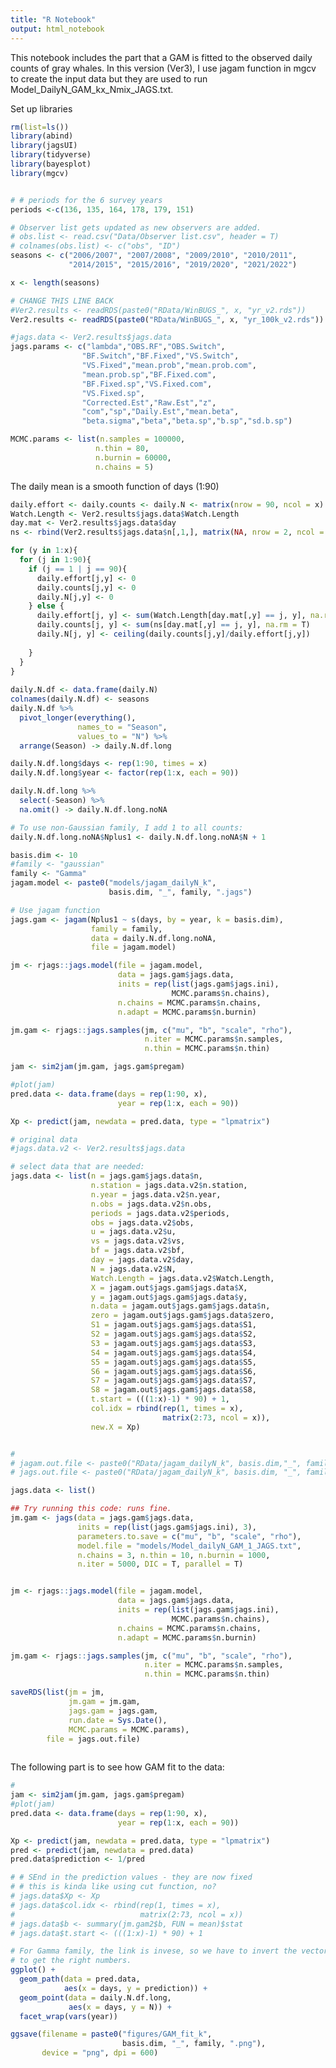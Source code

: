 ```yaml
---
title: "R Notebook"
output: html_notebook
---
```


This notebook includes the part that a GAM is fitted to the observed daily counts of gray whales. In this version (Ver3), I use jagam function in mgcv to create the input data but they are used to run Model_DailyN_GAM_kx_Nmix_JAGS.txt. 


Set up libraries

```r
rm(list=ls())
library(abind)
library(jagsUI)
library(tidyverse)
library(bayesplot)
library(mgcv)


# # periods for the 6 survey years
periods <-c(136, 135, 164, 178, 179, 151)

# Observer list gets updated as new observers are added. 
# obs.list <- read.csv("Data/Observer list.csv", header = T) 
# colnames(obs.list) <- c("obs", "ID")
seasons <- c("2006/2007", "2007/2008", "2009/2010", "2010/2011", 
             "2014/2015", "2015/2016", "2019/2020", "2021/2022")

x <- length(seasons)

# CHANGE THIS LINE BACK
#Ver2.results <- readRDS(paste0("RData/WinBUGS_", x, "yr_v2.rds"))
Ver2.results <- readRDS(paste0("RData/WinBUGS_", x, "yr_100k_v2.rds"))

#jags.data <- Ver2.results$jags.data
jags.params <- c("lambda","OBS.RF","OBS.Switch",
                "BF.Switch","BF.Fixed","VS.Switch",
                "VS.Fixed","mean.prob","mean.prob.com",
                "mean.prob.sp","BF.Fixed.com",
                "BF.Fixed.sp","VS.Fixed.com",
                "VS.Fixed.sp",
                "Corrected.Est","Raw.Est","z",
                "com","sp","Daily.Est","mean.beta",
                "beta.sigma","beta","beta.sp","b.sp","sd.b.sp")

MCMC.params <- list(n.samples = 100000,
                   n.thin = 80,
                   n.burnin = 60000,
                   n.chains = 5)

```

The daily mean is a smooth function of days (1:90)

```r
daily.effort <- daily.counts <- daily.N <- matrix(nrow = 90, ncol = x)
Watch.Length <- Ver2.results$jags.data$Watch.Length
day.mat <- Ver2.results$jags.data$day
ns <- rbind(Ver2.results$jags.data$n[,1,], matrix(NA, nrow = 2, ncol = x))

for (y in 1:x){
  for (j in 1:90){
    if (j == 1 | j == 90){
      daily.effort[j,y] <- 0
      daily.counts[j,y] <- 0
      daily.N[j,y] <- 0
    } else {
      daily.effort[j, y] <- sum(Watch.Length[day.mat[,y] == j, y], na.rm = T)
      daily.counts[j, y] <- sum(ns[day.mat[,y] == j, y], na.rm = T)
      daily.N[j, y] <- ceiling(daily.counts[j,y]/daily.effort[j,y])
      
    }
  }
}
  
daily.N.df <- data.frame(daily.N) 
colnames(daily.N.df) <- seasons
daily.N.df %>% 
  pivot_longer(everything(),
               names_to = "Season", 
               values_to = "N") %>%  
  arrange(Season) -> daily.N.df.long

daily.N.df.long$days <- rep(1:90, times = x)
daily.N.df.long$year <- factor(rep(1:x, each = 90))

daily.N.df.long %>% 
  select(-Season) %>%
  na.omit() -> daily.N.df.long.noNA

# To use non-Gaussian family, I add 1 to all counts:
daily.N.df.long.noNA$Nplus1 <- daily.N.df.long.noNA$N + 1  

basis.dim <- 10
#family <- "gaussian"
family <- "Gamma"
jagam.model <- paste0("models/jagam_dailyN_k", 
                      basis.dim, "_", family, ".jags")

# Use jagam function 
jags.gam <- jagam(Nplus1 ~ s(days, by = year, k = basis.dim), 
                  family = family,
                  data = daily.N.df.long.noNA,
                  file = jagam.model)

jm <- rjags::jags.model(file = jagam.model,
                        data = jags.gam$jags.data,
                        inits = rep(list(jags.gam$jags.ini), 
                                    MCMC.params$n.chains),
                        n.chains = MCMC.params$n.chains,
                        n.adapt = MCMC.params$n.burnin)

jm.gam <- rjags::jags.samples(jm, c("mu", "b", "scale", "rho"),
                              n.iter = MCMC.params$n.samples, 
                              n.thin = MCMC.params$n.thin)

jam <- sim2jam(jm.gam, jags.gam$pregam)

#plot(jam)
pred.data <- data.frame(days = rep(1:90, x),
                        year = rep(1:x, each = 90))

Xp <- predict(jam, newdata = pred.data, type = "lpmatrix")

# original data
#jags.data.v2 <- Ver2.results$jags.data 

# select data that are needed:
jags.data <- list(n = jags.gam$jags.data$n,
                  n.station = jags.data.v2$n.station,
                  n.year = jags.data.v2$n.year,
                  n.obs = jags.data.v2$n.obs,
                  periods = jags.data.v2$periods,
                  obs = jags.data.v2$obs,
                  u = jags.data.v2$u,
                  vs = jags.data.v2$vs,
                  bf = jags.data.v2$bf,
                  day = jags.data.v2$day,
                  N = jags.data.v2$N,
                  Watch.Length = jags.data.v2$Watch.Length,
                  X = jagam.out$jags.gam$jags.data$X,
                  y = jagam.out$jags.gam$jags.data$y,
                  n.data = jagam.out$jags.gam$jags.data$n,
                  zero = jagam.out$jags.gam$jags.data$zero,
                  S1 = jagam.out$jags.gam$jags.data$S1,
                  S2 = jagam.out$jags.gam$jags.data$S2,
                  S3 = jagam.out$jags.gam$jags.data$S3,
                  S4 = jagam.out$jags.gam$jags.data$S4,
                  S5 = jagam.out$jags.gam$jags.data$S5,
                  S6 = jagam.out$jags.gam$jags.data$S6,
                  S7 = jagam.out$jags.gam$jags.data$S7,
                  S8 = jagam.out$jags.gam$jags.data$S8,
                  t.start = (((1:x)-1) * 90) + 1,
                  col.idx = rbind(rep(1, times = x), 
                                  matrix(2:73, ncol = x)),
                  new.X = Xp)


# 
# jagam.out.file <- paste0("RData/jagam_dailyN_k", basis.dim,"_", family, ".rds")
# jags.out.file <- paste0("RData/jagam_dailyN_k", basis.dim, "_", family, "_jags.rds")

jags.data <- list()

## Try running this code: runs fine. 
jm.gam <- jags(data = jags.gam$jags.data,
               inits = rep(list(jags.gam$jags.ini), 3),
               parameters.to.save = c("mu", "b", "scale", "rho"),
               model.file = "models/Model_dailyN_GAM_1_JAGS.txt",
               n.chains = 3, n.thin = 10, n.burnin = 1000,
               n.iter = 5000, DIC = T, parallel = T)


jm <- rjags::jags.model(file = jagam.model,
                        data = jags.gam$jags.data,
                        inits = rep(list(jags.gam$jags.ini), 
                                    MCMC.params$n.chains),
                        n.chains = MCMC.params$n.chains,
                        n.adapt = MCMC.params$n.burnin)

jm.gam <- rjags::jags.samples(jm, c("mu", "b", "scale", "rho"),
                              n.iter = MCMC.params$n.samples, 
                              n.thin = MCMC.params$n.thin)

saveRDS(list(jm = jm, 
             jm.gam = jm.gam, 
             jags.gam = jags.gam,
             run.date = Sys.Date(),
             MCMC.params = MCMC.params),
        file = jags.out.file)
  
```


The following part is to see how GAM fit to the data:

```r
# 
jam <- sim2jam(jm.gam, jags.gam$pregam)
#plot(jam)
pred.data <- data.frame(days = rep(1:90, x),
                        year = rep(1:x, each = 90))

Xp <- predict(jam, newdata = pred.data, type = "lpmatrix")
pred <- predict(jam, newdata = pred.data)
pred.data$prediction <- 1/pred

# # SEnd in the prediction values - they are now fixed
# # this is kinda like using cut function, no? 
# jags.data$Xp <- Xp
# jags.data$col.idx <- rbind(rep(1, times = x), 
#                            matrix(2:73, ncol = x))
# jags.data$b <- summary(jm.gam2$b, FUN = mean)$stat
# jags.data$t.start <- (((1:x)-1) * 90) + 1

# For Gamma family, the link is invese, so we have to invert the vector
# to get the right numbers. 
ggplot() +
  geom_path(data = pred.data,
            aes(x = days, y = prediction)) +
  geom_point(data = daily.N.df.long,
             aes(x = days, y = N)) +
  facet_wrap(vars(year))

ggsave(filename = paste0("figures/GAM_fit_k", 
                         basis.dim, "_", family, ".png"),
       device = "png", dpi = 600)
```


<!-- Run jags if it hasn't been run.. -->

<!-- ```{r} -->
<!-- if (!file.exists(paste0("RData/JAGS_GAM_Nmix_", x, "yr_v2.rds"))){ -->

<!--   #Run time:  -->
<!--   Start_Time<-Sys.time() -->
<!--   rjags::load.module("glm") # Simon Wood's example shows this but it doesn't work  -->
<!--   jm <- jags(jags.data, -->
<!--              inits = rep(list(inits.list), MCMC.params$n.chains), -->
<!--              parameters.to.save= jags.params, -->
<!--              model.file = 'models/Model_GAM_Nmix_JAGS.txt', -->
<!--              n.chains = MCMC.params$n.chains, -->
<!--              n.burnin = MCMC.params$n.burnin, -->
<!--              n.thin = MCMC.params$n.thin, -->
<!--              n.iter = MCMC.params$n.samples, -->
<!--              DIC = T, parallel=T) -->

<!--   Run_Time <- Sys.time() - Start_Time -->
<!--   Ver2.results <- list(jags.data = jags.data, -->
<!--                        N_inits = N_inits, -->
<!--                        JAGS_out = jm, -->
<!--                        Run_Time = Run_Time) -->
<!--   saveRDS(Ver2.results,  -->
<!--           paste0("RData/JAGS_GAM_Nmix_", x, "yr_v2.rds")) -->

<!-- } else { -->
<!--   Ver2.results <- readRDS(paste0("RData/JAGS_GAM_Nmix_", x, "yr_v2.rds")) -->

<!-- } -->
<!-- ``` -->


<!-- Make some plots: -->

<!-- ```{r} -->
<!-- seasons <- c("2006/2007", "2007/2008", "2009/2010", "2010/2011",  -->
<!--              "2014/2015", "2015/2016", "2019/2020", "2021/2022") -->

<!-- # Extract estimated counts -->
<!-- Daily.Est <- Ver2.results$JAGS_out$sims.list$Daily.Est -->
<!-- sp <- Ver2.results$JAGS_out$sims.list$sp -->
<!-- com <- Ver2.results$JAGS_out$sims.list$com -->
<!-- Corrected.Est <- Ver2.results$JAGS_out$sims.list$Corrected.Est -->

<!-- # Each one of them is (# samples) x (90 days) x (# years) -->
<!-- # To plot them using ggplot's facet, I need to convert -->
<!-- # these into 2D dataframes of statistics (upper and lower  -->
<!-- # CIs, median, etc.) -->
<!-- # Daily.Est.list <- sp.list <- com.list <- vector(mode = "list",  -->
<!-- #                                                 length = dim(Daily.Est)[3]) -->
<!-- #  -->
<!-- # Daily.Est.UCIs <- Daily.Est.LCIs <- vector(mode = "list", -->
<!-- #                                            length = dim(Daily.Est)[3]) -->

<!-- stats.list <- vector(mode = "list", -->
<!--                      length = dim(Daily.Est)[3]) -->

<!-- for (k in 1:dim(Daily.Est)[3]){ -->
<!--   # Daily.Est.list[[k]] <- Daily.Est[,,k] -->
<!--   # Daily.Est.UCIs[[k]] <- apply(Daily.Est[,,k],2,quantile,0.975) -->
<!--   # Daily.Est.LCIs[[k]] <- apply(Daily.Est[,,k],2,quantile,0.275) -->
<!--   #  -->
<!--   # sp.list[[k]] <- sp[,,k] -->
<!--   # com.list[[k]] <- com[,,k] -->

<!--   stats.list[[k]] <- data.frame(Daily.Est.median = apply(Daily.Est[,,k], 2, -->
<!--                                                          median), -->
<!--                                 Daily.Est.LCL = apply(Daily.Est[,,k], 2, -->
<!--                                                       quantile,0.275), -->
<!--                                 Daily.Est.UCL = apply(Daily.Est[,,k], 2, -->
<!--                                                       quantile,0.975), -->
<!--                                 sp.median = apply(exp(sp[,,k]), 2, -->
<!--                                                   median), -->
<!--                                 sp.LCL = apply(exp(sp[,,k]), 2, -->
<!--                                                quantile,0.025), -->
<!--                                 sp.UCL = apply(exp(sp[,,k]), 2, -->
<!--                                                quantile,0.975), -->
<!--                                 com.median = apply(exp(com[,,k]), 2, -->
<!--                                                    median), -->
<!--                                 com.LCL = apply(exp(com[,,k]), 2, -->
<!--                                                 quantile,0.025), -->
<!--                                 com.UCL = apply(exp(com[,,k]), 2, -->
<!--                                                 quantile,0.975), -->
<!--                                 #total.median = apply(exp(sp[,,k]), 1, sum), -->
<!--                                 days = 1:dim(Daily.Est)[2], -->
<!--                                 year = seasons[k]) -->
<!-- } -->

<!-- all.stats <- do.call("rbind", stats.list) %>% group_by(year) -->

<!-- ggplot(data = all.stats) +  -->
<!--   geom_line(aes(x = days, y = sp.median)) +  -->
<!--   geom_line(aes(x = days, y = com.median)) + -->
<!--   geom_ribbon(aes(x = days,  -->
<!--                   ymin = sp.LCL,  -->
<!--                   ymax = sp.UCL), -->
<!--               fill = "orange",  -->
<!--               alpha = 0.5) + -->
<!--   geom_line(aes(x = days, y = com.median), -->
<!--             color = "red") + -->
<!--   facet_wrap(vars(year)) + -->
<!--   xlab("Days since December 1") +  -->
<!--   ylab("Whales per day") -->

<!-- ``` -->



<!-- ```{r} -->

<!-- #Com vs Sp -->
<!-- ggplot(data = all.stats) + -->
<!--   geom_line(aes(x = days, y = sp.median)) + -->
<!--   geom_ribbon(aes(x = days,  -->
<!--                   ymin = sp.LCL,  -->
<!--                   ymax = sp.UCL), -->
<!--               fill = "orange", alpha = 0.5) +  -->
<!--   facet_wrap(vars(year))+ -->
<!--   xlab("Days since December 1") +  -->
<!--   ylab("Whales per day (spline)") -->



<!-- ``` -->


<!-- ```{r} -->

<!-- ggplot(data = all.stats) + -->
<!--   geom_line(aes(x = days, y = com.median)) + -->
<!--   geom_ribbon(aes(x = days,  -->
<!--                   ymin = com.LCL,  -->
<!--                   ymax = com.UCL), -->
<!--               fill = "orange", alpha = 0.5) +  -->
<!--   facet_wrap(vars(year))+ -->
<!--   xlab("Days since December 1") +  -->
<!--   ylab("Whales per day (Normal)") -->

<!-- ``` -->


<!-- ```{r} -->

<!-- ggplot(data = all.stats) + -->
<!--   geom_line(aes(x = days, y = Daily.Est.median)) + -->
<!--   geom_ribbon(aes(x = days,  -->
<!--                   ymin = Daily.Est.LCL,  -->
<!--                   ymax = Daily.Est.UCL), -->
<!--               fill = "orange",  -->
<!--               alpha = 0.5) +  -->
<!--   facet_wrap(vars(year))+ -->
<!--   xlab("Days since December 1") +  -->
<!--   ylab("Whales per day") -->


<!-- ``` -->

<!-- Total abundance -->
<!-- ```{r} -->
<!-- abundance.df <- data.frame(total.median = apply(Corrected.Est,  -->
<!--                                                 FUN = median,  -->
<!--                                                 MARGIN = 2), -->
<!--                            total.LCL = apply(Corrected.Est,  -->
<!--                                              MARGIN = 2,  -->
<!--                                              FUN = quantile, 0.025), -->
<!--                            total.UCL = apply(Corrected.Est,  -->
<!--                                              MARGIN = 2,  -->
<!--                                              FUN = quantile, 0.975), -->
<!--                            Season = seasons) -->


<!-- ggplot(data = abundance.df) +  -->
<!--   geom_point(aes(x = Season, y = total.median)) +  -->
<!--   geom_errorbar(aes(x = Season, ymin = total.LCL, ymax = total.UCL)) -->

<!-- #median(apply(exp(sp[,,4]),1,sum)) -->

<!-- ``` -->

